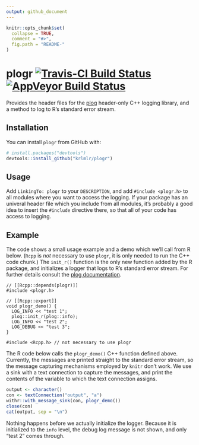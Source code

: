 ```yaml
---
output: github_document
---
```


<!-- README.md is generated from README.Rmd. Please edit that file -->

```r
knitr::opts_chunk$set(
  collapse = TRUE,
  comment = "#>",
  fig.path = "README-"
)
```

# plogr [![Travis-CI Build Status](https://travis-ci.org/krlmlr/plogr.svg?branch=master)](https://travis-ci.org/krlmlr/plogr) [![AppVeyor Build Status](https://ci.appveyor.com/api/projects/status/github/krlmlr/plogr?branch=master&svg=true)](https://ci.appveyor.com/project/krlmlr/plogr)



Provides the header files for the [plog](https://github.com/SergiusTheBest/plog) header-only C++ logging library, and a method to log to R's standard error stream.


## Installation

You can install `plogr` from GitHub with:

```r
# install.packages("devtools")
devtools::install_github("krlmlr/plogr")
```

## Usage

Add `LinkingTo: plogr` to your `DESCRIPTION`, and add `#include <plogr.h>` to all modules where you want to access the logging.
If your package has an univeral header file which you include from all modules, it's probably a good idea to insert the `#include` directive there, so that all of your code has access to logging.


## Example

The code shows a small usage example and a demo which we'll call from R below.
(`Rcpp` is *not* necessary to use `plogr`, it is only needed to run the C++ code chunk.)
The `init_r()` function is the only new function added by the R package, and initializes a logger that logs to R's standard error stream.
For further details consult the [plog documentation](https://github.com/SergiusTheBest/plog#readme).

```Rcpp
// [[Rcpp::depends(plogr)]]
#include <plogr.h>

// [[Rcpp::export]]
void plogr_demo() {
  LOG_INFO << "test 1";
  plog::init_r(plog::info);
  LOG_INFO << "test 2";
  LOG_DEBUG << "test 3";
}

#include <Rcpp.h> // not necessary to use plogr
```

The R code below calls the `plogr_demo()` C++ function defined above.
Currently, the messages are printed straight to the standard error stream, so the message capturing mechanisms employed by `knitr` don't work.
We use a sink with a text connection to capture the messages, and print the contents of the variable to which the text connection assigns.


```r
output <- character()
con <- textConnection("output", "a")
withr::with_message_sink(con, plogr_demo())
close(con)
cat(output, sep = "\n")
```

Nothing happens before we actually initialize the logger.
Because it is initialized to the `info` level, the debug log message is not shown, and only "test 2" comes through.
